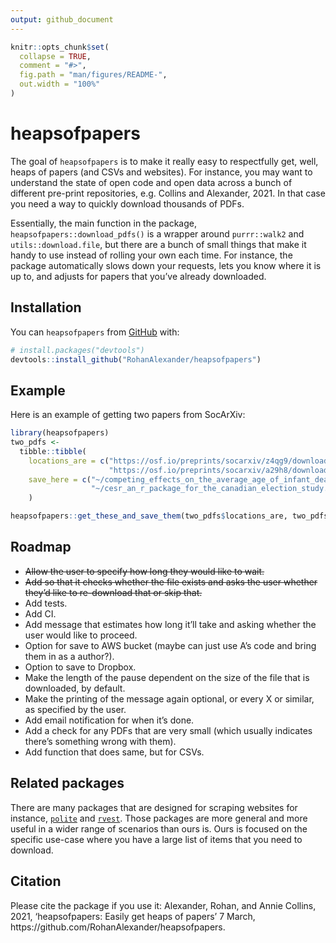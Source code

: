 ```yaml
---
output: github_document
---
```


<!-- README.md is generated from README.Rmd. Please edit that file -->

```r
knitr::opts_chunk$set(
  collapse = TRUE,
  comment = "#>",
  fig.path = "man/figures/README-",
  out.width = "100%"
)
```

# heapsofpapers

<!-- badges: start -->
<!-- badges: end -->

The goal of `heapsofpapers` is to make it really easy to respectfully get, well, heaps of papers (and CSVs and websites). For instance, you may want to understand the state of open code and open data across a bunch of different pre-print repositories, e.g. Collins and Alexander, 2021. In that case you need a way to quickly download thousands of PDFs. 

Essentially, the main function in the package, `heapsofpapers::download_pdfs()` is a wrapper around `purrr::walk2` and `utils::download.file`, but there are a bunch of small things that make it handy to use instead of rolling your own each time. For instance, the package automatically slows down your requests, lets you know where it is up to, and adjusts for papers that you've already downloaded.


## Installation

You can `heapsofpapers` from [GitHub](https://github.com/) with:

``` r
# install.packages("devtools")
devtools::install_github("RohanAlexander/heapsofpapers")
```

## Example

Here is an example of getting two papers from SocArXiv:

```r
library(heapsofpapers)
two_pdfs <-
  tibble::tibble(
    locations_are = c("https://osf.io/preprints/socarxiv/z4qg9/download",
                      "https://osf.io/preprints/socarxiv/a29h8/download"),
    save_here = c("~/competing_effects_on_the_average_age_of_infant_death.pdf",
                  "~/cesr_an_r_package_for_the_canadian_election_study.pdf")
    )

heapsofpapers::get_these_and_save_them(two_pdfs$locations_are, two_pdfs$save_here)
```


## Roadmap

- ~~Allow the user to specify how long they would like to wait.~~
- ~~Add so that it checks whether the file exists and asks the user whether they'd like to re-download that or skip that.~~
- Add tests.
- Add CI.
- Add message that estimates how long it'll take and asking whether the user would like to proceed.
- Option for save to AWS bucket (maybe can just use A's code and bring them in as a author?).
- Option to save to Dropbox.
- Make the length of the pause dependent on the size of the file that is downloaded, by default.
- Make the printing of the message again optional, or every X or similar, as specified by the user.
- Add email notification for when it's done.
- Add a check for any PDFs that are very small (which usually indicates there's something wrong with them).
- Add function that does same, but for CSVs.


## Related packages

There are many packages that are designed for scraping websites for instance, [`polite`](https://dmi3kno.github.io/polite/) and [`rvest`](https://rvest.tidyverse.org/). Those packages are more general and more useful in a wider range of scenarios than ours is. Ours is focused on the specific use-case where you have a large list of items that you need to download.


## Citation

Please cite the package if you use it: Alexander, Rohan, and Annie Collins, 2021, 'heapsofpapers: Easily get heaps of papers' 7 March, https://github.com/RohanAlexander/heapsofpapers.




